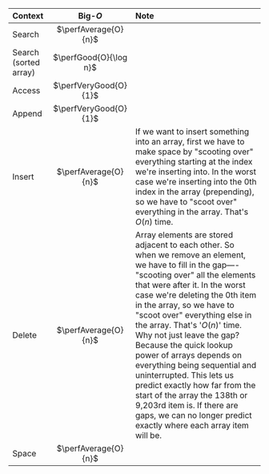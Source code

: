 | Context | Big-$O$ | Note |
| :-- | :-: | :-- |
| Search | $\perfAverage{O}{n}$ | |
| Search (sorted array) | $\perfGood{O}{\log n}$ | |
| Access | $\perfVeryGood{O}{1}$ | |
| Append | $\perfVeryGood{O}{1}$ | |
| Insert | $\perfAverage{O}{n}$ | If we want to insert something into an array, first we have to make space by "scooting over" everything starting at the index we're inserting into. In the worst case we're inserting into the 0th index in the array (prepending), so we have to "scoot over" everything in the array. That's $O(n)$ time. |
| Delete | $\perfAverage{O}{n}$ | Array elements are stored adjacent to each other. So when we remove an element, we have to fill in the gap—-"scooting over" all the elements that were after it. In the worst case we're deleting the 0th item in the array, so we have to "scoot over" everything else in the array. That's '$O(n)$' time. Why not just leave the gap? Because the quick lookup power of arrays depends on everything being sequential and uninterrupted. This lets us predict exactly how far from the start of the array the 138th or 9,203rd item is. If there are gaps, we can no longer predict exactly where each array item will be. |
| Space | $\perfAverage{O}{n}$ | |
